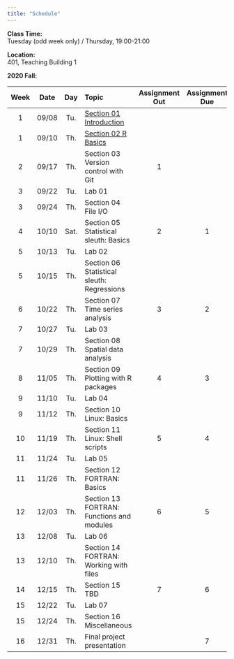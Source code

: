 ```yaml
---
title: "Schedule"
---
```

**Class Time:**   
Tuesday (odd week only) / Thursday, 19:00-21:00

**Location:**   
401, Teaching Building 1

**2020 Fall:**

|Week|Date |Day | Topic                                                                                |Assignment Out|Assignment Due|
|:--:|:---:|:--:|:-------------------------------------------------------------------------------------|:------------:|:------------:|
|1   |09/08|Tu. |[Section 01 Introduction](https://zhu-group.github.io/ese5023/Section_01.html)        |              |              |
|1   |09/10|Th. |[Section 02 R Basics](https://zhu-group.github.io/ese5023/Section_02.html)            |              |              |
|2   |09/17|Th. |Section 03 Version control with Git                                                   |  1           |              |
|3   |09/22|Tu. |Lab 01                                                                                |              |              |
|3   |09/24|Th. |Section 04 File I/O                                                                   |              |              |
|4   |10/10|Sat.|Section 05 Statistical sleuth: Basics                                                 |  2           |  1           |
|5   |10/13|Tu. |Lab 02                                                                                |              |              |
|5   |10/15|Th. |Section 06 Statistical sleuth: Regressions                                            |              |              |
|6   |10/22|Th. |Section 07 Time series analysis                                                       |  3           |  2           |
|7   |10/27|Tu. |Lab 03                                                                                |              |              |
|7   |10/29|Th. |Section 08 Spatial data analysis                                                      |              |              |
|8   |11/05|Th. |Section 09 Plotting with R packages                                                   |  4           |  3           |
|9   |11/10|Tu. |Lab 04                                                                                |              |              |
|9   |11/12|Th. |Section 10 Linux: Basics                                                              |              |              |
|10  |11/19|Th. |Section 11 Linux: Shell scripts                                                       |  5           |  4           |
|11  |11/24|Tu. |Lab 05                                                                                |              |              |
|11  |11/26|Th. |Section 12 FORTRAN: Basics                                                            |              |              |
|12  |12/03|Th. |Section 13 FORTRAN: Functions and modules                                             |  6           |  5           |
|13  |12/08|Tu. |Lab 06                                                                                |              |              |
|13  |12/10|Th. |Section 14 FORTRAN: Working with files                                                |              |              |
|14  |12/15|Th. |Section 15 TBD                                                                        |  7           |  6           |
|15  |12/22|Tu. |Lab 07                                                                                |              |              |
|15  |12/24|Th. |Section 16 Miscellaneous                                                              |              |              |
|16  |12/31|Th. |Final project presentation                                                            |              |  7           |
